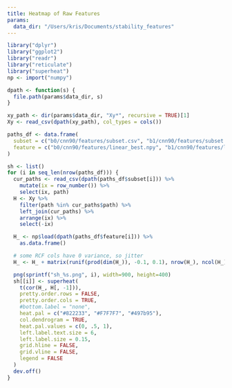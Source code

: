 ```yaml
---
title: Heatmap of Raw Features
params:
  data_dir: "/Users/kris/Documents/stability_features"
---
```


```r
library("dplyr")
library("ggplot2")
library("readr")
library("reticulate")
library("superheat")
np <- import("numpy")

dpath <- function(s) {
  file.path(params$data_dir, s)
}
```

```r
xy_path <- dir(params$data_dir, "Xy*", recursive = TRUE)[1]
Xy <- read_csv(dpath(xy_path), col_types = cols())

paths_df <- data.frame(
  subset = c("b0/cnn90/features/subset.csv", "b1/cnn90/features/subset.csv", "b0/rcf90/features/subset.csv", "b1/rcf90/features/subset.csv", "b0/vae90/features/subset.csv", "b1/vae90/features/subset.csv"),
  feature = c("b0/cnn90/features/linear_best.npy", "b1/cnn90/features/linear_best.npy", "b0/rcf90/features/full_best.npy", "b1/rcf90/features/full_best.npy", "b0/vae90/features/mu_99.npy", "b1/vae90/features/mu_99.npy")
)
```

```r
sh <- list()
for (i in seq_len(nrow(paths_df))) {
  cur_paths <- read_csv(dpath(paths_df$subset[i])) %>%
    mutate(ix = row_number()) %>%
    select(ix, path)
  H <- Xy %>%
    filter(path %in% cur_paths$path) %>%
    left_join(cur_paths) %>%
    arrange(ix) %>%
    select(-ix)

  H_ <- np$load(dpath(paths_df$feature[i])) %>%
    as.data.frame()

  # some RCF cols have 0 variance, so jitter
  H_ <- H_ + matrix(runif(prod(dim(H_)), -0.1, 0.1), nrow(H_), ncol(H_))

  png(sprintf("sh_%s.png", i), width=900, height=400)
  sh[[i]] <- superheat(
    t(cor(H_, H[, -1])),
    pretty.order.rows = FALSE,
    pretty.order.cols = TRUE,
    #bottom.label = "none",
    heat.pal = c("#822233", "#F7F7F7", "#497b95"),
    col.dendrogram = TRUE,
    heat.pal.values = c(0, .5, 1),
    left.label.text.size = 6,
    left.label.size = 0.15,
    grid.hline = FALSE,
    grid.vline = FALSE,
    legend = FALSE
  )
  dev.off()
}
```
